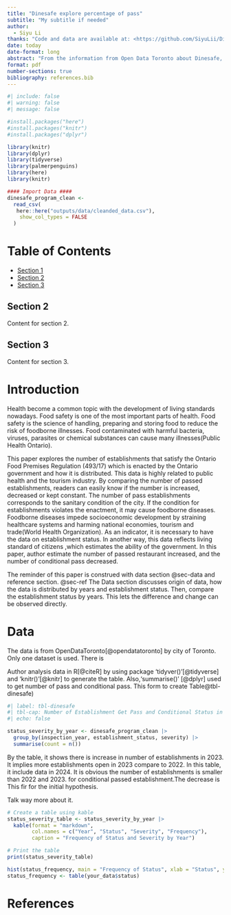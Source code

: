 ```yaml
---
title: "Dinesafe explore percentage of pass"
subtitle: "My subtitle if needed"
author: 
  - Siyu Li
thanks: "Code and data are available at: <https://github.com/SiyuLii/Dinesafe_Analysis.git>"
date: today
date-format: long
abstract: "From the information from Open Data Toronto about Dinesafe, the dataset shows the establishment type, establishment status, inspection date, inspection issue and other factors based on Ontario Food Premises Regulation (493/17). The author uses this data to analyze the number of restaurants' status as pass, conditional pass and closed in 2022 and 2023 and compare the percentage of passes between two years. This paper helps to get a more general idea of how Toronto's food and drink establishments' perform, which can give readers a clear idea to explore more about food safety in the city."
format: pdf
number-sections: true
bibliography: references.bib
---
```


```r
#| include: false
#| warning: false
#| message: false

#install.packages("here")
#install.packages("knitr")
#install.packages("dplyr")

library(knitr)
library(dplyr)
library(tidyverse)
library(palmerpenguins)
library(here)
library(knitr)

#### Import Data ####
dinesafe_program_clean <-
  read_csv(
   here::here("outputs/data/cleanded_data.csv"),
    show_col_types = FALSE
  )
```

# Table of Contents

- [Section 1](#section-1)
- [Section 2](#section-2)
- [Section 3](#section-3)


## Section 2
Content for section 2.

## Section 3
Content for section 3.

# Introduction

Health become a common topic with the development of living standards nowadays. Food safety is one of the most important parts of health. Food safety is the science of handling, preparing and storing food to reduce the risk of foodborne illnesses. Food contaminated with harmful bacteria, viruses, parasites or chemical substances can cause many illnesses(Public Health Ontario). 

This paper explores the number of establishments that satisfy the Ontario Food Premises Regulation (493/17) which is enacted by the Ontario government and how it is distributed. This data is highly related to public health and the tourism industry. By comparing the number of passed establishments, readers can easily know if the number is increased, decreased or kept constant. The number of pass establishments corresponds to the sanitary condition of the city. If the condition for establishments violates the enactment, it may cause foodborne diseases. Foodborne diseases impede socioeconomic development by straining healthcare systems and harming national economies, tourism and trade(World Health Organization). As an indicator, it is necessary to have the data on establishment status. In another way, this data reflects living standard of citizens ,which estimates the ability of the government. In this paper, author estimate the number of passed restaurant increased, and the number of conditional pass decreased.

The reminder of this paper is construed with data section @sec-data and reference section. @sec-ref The Data section discusses origin of data, how the data is distributed by years and establishment status. Then, compare the establishment status by years. This lets the difference and change can be observed directly. 



# Data {#sec-data}

The data is from OpenDataToronto[@opendatatoronto] by city of Toronto. Only one dataset is used. There is 

Author analysis data in R[@citeR] by using package 'tidyver()'[@tidyverse] and 'knitr()'[@knitr] to generate the table. Also,'summarise()' [@dplyr] used to get number of pass and conditional pass. This form to create Table@tbl-dinesafe)

```r
#| label: tbl-dinesafe
#| tbl-cap: Number of Establishment Get Pass and Conditional Status in Different Year
#| echo: false

status_severity_by_year <- dinesafe_program_clean |>
  group_by(inspection_year, establishment_status, severity) |>
  summarise(count = n())

```
By the table, it shows there is increase in number of establishments in 2023. It implies more establishments open in 2023 compare to 2022. In this table, it include data in 2024. It is obvious the number of establishments is smaller than 2022 and 2023.  for conditional passed establishment.The decrease is  This fir for the initial hypothesis.

Talk way more about it. 

```r

# Create a table using kable
status_severity_table <- status_severity_by_year |>
  kable(format = "markdown",
        col.names = c("Year", "Status", "Severity", "Frequency"),
        caption = "Frequency of Status and Severity by Year")

# Print the table
print(status_severity_table)

```
```r

hist(status_frequency, main = "Frequency of Status", xlab = "Status", ylab = "Frequency", col = "skyblue", border = "black")
status_frequency <- table(your_data$status)
```


\newpage


# References{#sec-ref}



